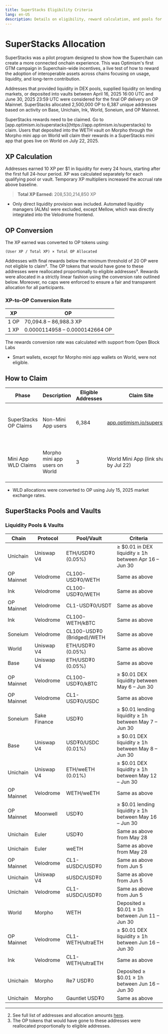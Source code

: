 ```yaml
---
title: SuperStacks Eligibility Criteria
lang: en-US
description: Details on eligibility, reward calculation, and pools for the Optimism SuperStacks program.
---
```



# SuperStacks Allocation

SuperStacks was a pilot program designed to show how the Superchain can create a more connected onchain experience. 
This was Optimism's first GTM campaign in Superchain-wide incentives, a live test of how to reward the adoption of interoperable assets across chains focusing on usage, liquidity, and long-term contribution.

Addresses that provided liquidity in DEX pools, supplied liquidity on lending markets, or deposited into vaults between April 16, 2025 16:00 UTC and June 30, 2025 23:59 UTC were considered for the final OP delivery on OP Mainnet. SuperStacks allocated 2,500,000 OP to 6,387 unique addresses based on activity on Base, Unichain, Ink, World, Soneium, and OP Mainnet.

<Callout type="info">
SuperStacks rewards need to be claimed. Go to [app.optimism.io/superstacks](https://app.optimism.io/superstacks) to claim.
</Callout>

<Callout type="warning">
Users that deposited into the WETH vault on Morpho through the Morpho mini app on World will claim their rewards in a SuperStacks mini app that goes live on World on July 22, 2025.
</Callout>

## XP Calculation

Addresses earned 10 XP per $1 in liquidity for every 24 hours, starting after the first full 24-hour period. XP was calculated separately for each qualifying pool or vault. Temporary XP multipliers increased the accrual rate above baseline.

> **Total XP Earned:** 208,530,214,850 XP

*   Only direct liquidity provision was included. 
Automated liquidity managers (ALMs) were excluded, except Mellow, which was directly integrated into the Velodrome frontend.

## OP Conversion

The XP earned was converted to OP tokens using:

```
(User XP / Total XP) × Total OP Allocated
```

Addresses with final rewards below the minimum threshold of 20 OP were not eligible to claim². The OP tokens that would have gone to these addresses were reallocated proportionally to eligible addresses³. Rewards were allocated in a strictly linear fashion using the conversion rate outlined below. Moreover, no caps were enforced to ensure a fair and transparent allocation for all participants.

### XP-to-OP Conversion Rate

| XP   | OP                             |
| ---- | ------------------------------ |
| 1 OP | 70,094.8 – 86,988.3 XP         |
| 1 XP | 0.0000114958 – 0.0000142664 OP |

<Callout type="info">
The rewards conversion rate was calculated with support from Open Block Labs
</Callout>

*   Smart wallets, except for Morpho mini app wallets on World, were not eligible.

## How to Claim

| Phase                 | Description                    | Eligible Addresses | Claim Site                                                         | Claim Period                |
| --------------------- | ------------------------------ | ------------------ | ------------------------------------------------------------------ | --------------------------- |
| SuperStacks OP Claims | Non-Mini App users             | 6,384              | [app.optimism.io/superstacks](https://app.optimism.io/superstacks) | Jul 15, 2025 – Jul 15, 2026 |
| Mini App WLD Claims   | Morpho mini app users on World | 3                  | World Mini App (link shared by Jul 22)                             | Jul 22, 2025 – Jul 22, 2026 |

*   WLD allocations were converted to OP using July 15, 2025 market exchange rates.

## SuperStacks Pools and Vaults

### Liquidity Pools & Vaults

| Chain      | Protocol     | Pool/Vault                 | Criteria                                                |
| ---------- | ------------ | -------------------------- | ------------------------------------------------------- |
| Unichain   | Uniswap V4   | ETH/USD₮0 (0.05%)          | ≥ $0.01 in DEX liquidity ≥ 1h between Apr 16 – Jun 30  |
| OP Mainnet | Velodrome    | CL100-USD₮0/WETH           | Same as above                                           |
| Ink        | Velodrome    | CL100-USD₮0/WETH           | Same as above                                           |
| OP Mainnet | Velodrome    | CL1-USD₮0/USDT             | Same as above                                           |
| Ink        | Velodrome    | CL100-WETH/kBTC            | Same as above                                           |
| Soneium    | Velodrome    | CL100-USD₮0 (Bridged)/WETH | Same as above                                           |
| World      | Uniswap V4   | ETH/USD₮0 (0.05%)          | Same as above                                           |
| Base       | Uniswap V4   | ETH/USD₮0 (0.05%)          | Same as above                                           |
| OP Mainnet | Velodrome    | CL100-USD₮0/kBTC           | ≥ $0.01 DEX liquidity between May 6 – Jun 30           |
| OP Mainnet | Velodrome    | CL1-USD₮0/USDC             | Same as above                                           |
| Soneium    | Sake Finance | USD₮0                      | ≥ $0.01 lending liquidity ≥ 1h between May 7 – Jun 30  |
| Base       | Uniswap V4   | USD₮0/USDC (0.01%)         | ≥ $0.01 DEX liquidity ≥ 1h between May 8 – Jun 30      |
| Unichain   | Uniswap V4   | ETH/weETH (0.01%)          | ≥ $0.01 DEX liquidity ≥ 1h between May 12 – Jun 30     |
| OP Mainnet | Velodrome    | WETH/weETH                 | Same as above                                           |
| OP Mainnet | Moonwell     | USD₮0                      | ≥ $0.01 lending liquidity ≥ 1h between May 16 – Jun 30 |
| Unichain   | Euler        | USD₮0                      | Same as above from May 28                               |
| Unichain   | Euler        | weETH                      | Same as above from May 28                               |
| OP Mainnet | Velodrome    | CL1-sUSDC/USD₮0            | Same as above from Jun 5                                |
| Unichain   | Uniswap V4   | sUSDC/USD₮0                | Same as above from Jun 5                                |
| Unichain   | Velodrome    | CL1-sUSDC/USD₮0            | Same as above from Jun 5                                |
| World      | Morpho       | WETH                       | Deposited ≥ $0.01 ≥ 1h between Jun 11 – Jun 30         |
| OP Mainnet | Velodrome    | CL1-WETH/ultraETH          | ≥ $0.01 DEX liquidity ≥ 1h between Jun 16 – Jun 30     |
| Ink        | Velodrome    | CL1-WETH/ultraETH          | Same as above                                           |
| Unichain   | Morpho       | Re7 USD₮0                  | Deposited ≥ $0.01 ≥ 1h between Jun 16 – Jun 30         |
| Unichain   | Morpho       | Gauntlet USD₮0             | Same as above                                           |

---

2. See full list of addresses and allocation amounts [here](#).
3. The OP tokens that would have gone to these addresses were reallocated proportionally to eligible addresses.
